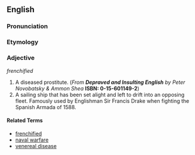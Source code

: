 ==English==

===Pronunciation===
{{substub}}

===Etymology===
{{substub}}

===Adjective===
''frenchified''

# A diseased prostitute. (''From'' '''''Depraved and Insulting English''''' ''by Peter Novobatsky & Ammon Shea'' '''ISBN: 0-15-601149-2''')
# A sailing ship that has been set alight and left to drift into an opposing fleet. Famously used by Englishman Sir Francis Drake when fighting the Spanish Armada of 1588.

====Related Terms====
* [[frenchified]]
* [[naval warfare]]
* [[venereal disease]]